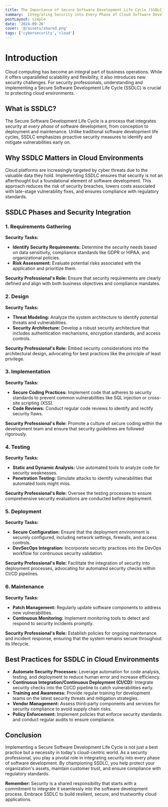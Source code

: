 ```yaml
---
title: The Importance of Secure Software Development Life Cycle (SSDLC) in Cloud Security
summary:  Integrating Security into Every Phase of Cloud Software Development.
postLayout: simple
date: '2024-09-26'
cover: '@/assets/shared.png'
tags: ['cybersecurity','cloud']
---
```


# Introduction

Cloud computing has become an integral part of business operations. While it offers unparalleled scalability and flexibility, it also introduces new security challenges. For security professionals, understanding and implementing a Secure Software Development Life Cycle (SSDLC) is crucial to protecting cloud environments.

## What is SSDLC?

The Secure Software Development Life Cycle is a process that integrates security at *every phase* of software development, from conception to deployment and maintenance. Unlike traditional software development life cycles, SSDLC emphasizes proactive security measures to identify and mitigate vulnerabilities early on.

## Why SSDLC Matters in Cloud Environments

Cloud platforms are increasingly targeted by cyber threats due to the valuable data they hold. Implementing SSDLC ensures that security is not an afterthought but a foundational element of software development. This approach reduces the risk of security breaches, lowers costs associated with late-stage vulnerability fixes, and ensures compliance with regulatory standards.

## SSDLC Phases and Security Integration

### 1. Requirements Gathering

**Security Tasks:**

- **Identify Security Requirements:** Determine the security needs based on data sensitivity, compliance standards like GDPR or HIPAA, and organizational policies.
- **Risk Assessment:** Evaluate potential risks associated with the application and prioritize them.

**Security Professional's Role:** Ensure that security requirements are clearly defined and align with both business objectives and compliance mandates.

### 2. Design

**Security Tasks:**

- **Threat Modeling:** Analyze the system architecture to identify potential threats and vulnerabilities.
- **Security Architecture:** Develop a robust security architecture that includes authentication mechanisms, encryption standards, and access controls.

**Security Professional's Role:** Embed security considerations into the architectural design, advocating for best practices like the principle of least privilege.

### 3. Implementation

**Security Tasks:**

- **Secure Coding Practices:** Implement code that adheres to security standards to prevent common vulnerabilities like SQL injection or cross-site scripting (XSS).
- **Code Reviews:** Conduct regular code reviews to identify and rectify security flaws.

**Security Professional's Role:** Promote a culture of secure coding within the development team and ensure that security guidelines are followed rigorously.

### 4. Testing

**Security Tasks:**

- **Static and Dynamic Analysis:** Use automated tools to analyze code for security weaknesses.
- **Penetration Testing:** Simulate attacks to identify vulnerabilities that automated tools might miss.

**Security Professional's Role:** Oversee the testing processes to ensure comprehensive security evaluations are conducted before deployment.

### 5. Deployment

**Security Tasks:**

- **Secure Configuration:** Ensure that the deployment environment is securely configured, including network settings, firewalls, and access controls.
- **DevSecOps Integration:** Incorporate security practices into the DevOps workflow for continuous security validation.

**Security Professional's Role:** Facilitate the integration of security into deployment processes, advocating for automated security checks within CI/CD pipelines.

### 6. Maintenance

**Security Tasks:**

- **Patch Management:** Regularly update software components to address new vulnerabilities.
- **Continuous Monitoring:** Implement monitoring tools to detect and respond to security incidents promptly.

**Security Professional's Role:** Establish policies for ongoing maintenance and incident response, ensuring that the system remains secure throughout its lifecycle.

## Best Practices for SSDLC in Cloud Environments

- **Automate Security Processes:** Leverage automation for code analysis, testing, and deployment to reduce human error and increase efficiency.
- **Continuous Integration/Continuous Deployment (CI/CD):** Integrate security checks into the CI/CD pipeline to catch vulnerabilities early.
- **Training and Awareness:** Provide regular training for development teams on the latest security threats and mitigation strategies.
- **Vendor Management:** Assess third-party components and services for security compliance to avoid supply chain risks.
- **Policy Enforcement:** Implement policies that enforce security standards and conduct regular audits to ensure compliance.

## Conclusion

Implementing a Secure Software Development Life Cycle is not just a best practice but a necessity in today's cloud-centric world. As a security professional, you play a pivotal role in integrating security into every phase of software development. By championing SSDLC, you help protect your organization's assets, maintain customer trust, and ensure compliance with regulatory standards.

**Remember:** Security is a shared responsibility that starts with a commitment to integrate it seamlessly into the software development process. Embrace SSDLC to build resilient, secure, and trustworthy cloud applications.
